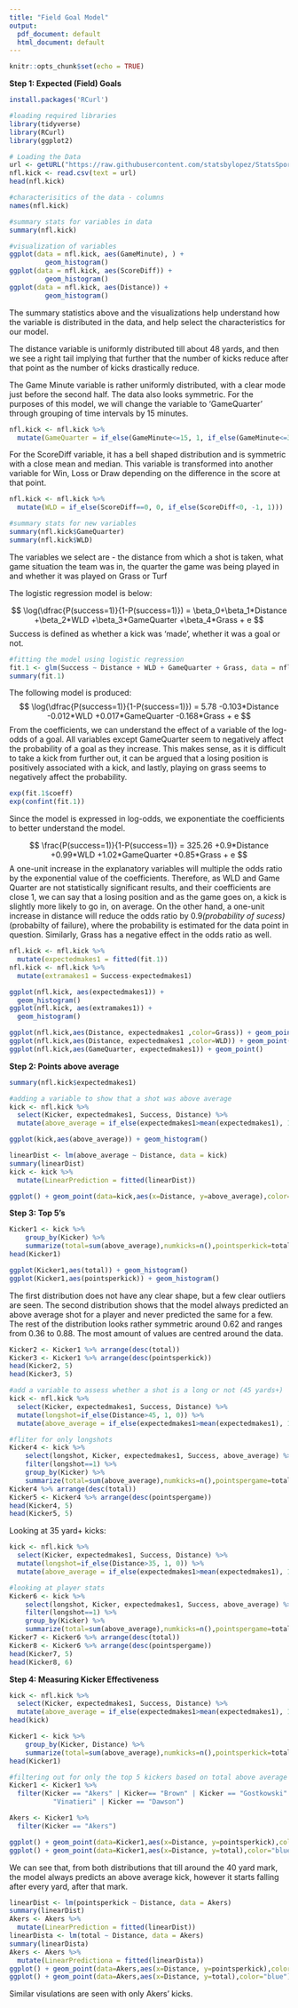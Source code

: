 ```yaml
---
title: "Field Goal Model"
output:
  pdf_document: default
  html_document: default
---
```


```r
knitr::opts_chunk$set(echo = TRUE)
```

**Step 1: Expected (Field) Goals**

```r
install.packages('RCurl')
```

```r
#loading required libraries
library(tidyverse)
library(RCurl)
library(ggplot2)
```

```r
# Loading the Data
url <- getURL("https://raw.githubusercontent.com/statsbylopez/StatsSports/master/Data/nfl_fg.csv")
nfl.kick <- read.csv(text = url)
head(nfl.kick)
```

```r
#characterisitics of the data - columns
names(nfl.kick)
```

```r
#summary stats for variables in data
summary(nfl.kick)
```

```r
#visualization of variables
ggplot(data = nfl.kick, aes(GameMinute), ) + 
         geom_histogram()
ggplot(data = nfl.kick, aes(ScoreDiff)) + 
         geom_histogram()
ggplot(data = nfl.kick, aes(Distance)) + 
         geom_histogram()
```

The summary statistics above and the visualizations help understand how the variable is distributed in the data, and help select 
the characteristics for our model. 

The distance variable is uniformly distributed till about 48 yards, and then we see a right tail implying that further that the number of 
kicks reduce after that point as the number of kicks drastically reduce.

The Game Minute variable is rather uniformly distributed, with a clear mode just before the second half. The data also looks symmetric. 
For the purposes of this model, we will change the variable to 'GameQuarter' through grouping of time intervals by 15 minutes.  
```r
nfl.kick <- nfl.kick %>%
  mutate(GameQuarter = if_else(GameMinute<=15, 1, if_else(GameMinute<=30, 2, if_else(GameMinute<=45, 3, 4))))
```

For the ScoreDiff variable, it has a bell shaped distribution and is symmetric with a close mean and median. This variable is transformed
into another variable for Win, Loss or Draw depending on the difference in the score at that point. 
```r
nfl.kick <- nfl.kick %>%
  mutate(WLD = if_else(ScoreDiff==0, 0, if_else(ScoreDiff<0, -1, 1)))
```

```r
#summary stats for new variables
summary(nfl.kick$GameQuarter)
summary(nfl.kick$WLD)
```
The variables we select are - the distance from which a shot is taken, what game situation the team was in, 
the quarter the game was being played in and whether it was played on Grass or Turf

The logistic regression model is below:

$$  \log(\dfrac{P(success=1)}{1-P(success=1)}) = \beta_0+\beta_1*Distance +\beta_2*WLD +\beta_3*GameQuarter +\beta_4*Grass  + e $$
Success is defined as whether a kick was 'made', whether it was a goal or not. 

```r
#fitting the model using logistic regression
fit.1 <- glm(Success ~ Distance + WLD + GameQuarter + Grass, data = nfl.kick, family = "binomial")
summary(fit.1)
```
The following model is produced:
$$  \log(\dfrac{P(success=1)}{1-P(success=1)}) = 5.78 -0.103*Distance -0.012*WLD +0.017*GameQuarter -0.168*Grass  + e $$
From the coefficients, we can understand the effect of a variable of the log-odds of a goal. 
All variables except GameQuarter seem to negatively affect the probability of a goal as they increase. 
This makes sense, as it is difficult to take a kick from further out, it can be argued that a losing 
position is positively associated with a kick, and lastly, playing on grass seems to negatively affect 
the probability.

```r
exp(fit.1$coeff)
exp(confint(fit.1))
```
Since the model is expressed in log-odds, we exponentiate the coefficients to better understand the model. 

$$  \frac{P(success=1)}{1-P(success=1)} = 325.26 +0.9*Distance +0.99*WLD +1.02*GameQuarter +0.85*Grass  + e $$
A one-unit increase in the explanatory variables will multiple the odds ratio by the exponential value of the coefficients. Therefore, as WLD and 
Game Quarter are not statistically significant results, and their coefficients are close 1, we can say that a losing position and as the game goes on, a kick is 
slightly more likely to go in, on average. On the other hand, a one-unit increase in distance will reduce the odds ratio by 0.9*(probability of sucess)*(probabilty of failure),
where the probability is estimated for the data point in question. Similarly, Grass has a negative effect in the odds ratio as well. 

```r
nfl.kick <- nfl.kick %>% 
  mutate(expectedmakes1 = fitted(fit.1))
nfl.kick <- nfl.kick %>% 
  mutate(extramakes1 = Success-expectedmakes1)
```
```r
ggplot(nfl.kick, aes(expectedmakes1)) + 
  geom_histogram()
ggplot(nfl.kick, aes(extramakes1)) + 
  geom_histogram()
```

```r
ggplot(nfl.kick,aes(Distance, expectedmakes1 ,color=Grass)) + geom_point()
ggplot(nfl.kick,aes(Distance, expectedmakes1 ,color=WLD)) + geom_point()
ggplot(nfl.kick,aes(GameQuarter, expectedmakes1)) + geom_point()
```

**Step 2: Points above average**

```r
summary(nfl.kick$expectedmakes1)
```
```r
#adding a variable to show that a shot was above average
kick <- nfl.kick %>%
  select(Kicker, expectedmakes1, Success, Distance) %>%
  mutate(above_average = if_else(expectedmakes1>mean(expectedmakes1), 1, 0))
```

```r
ggplot(kick,aes(above_average)) + geom_histogram()
```

```r
linearDist <- lm(above_average ~ Distance, data = kick)
summary(linearDist)
kick <- kick %>% 
  mutate(LinearPrediction = fitted(linearDist))
```

```r
ggplot() + geom_point(data=kick,aes(x=Distance, y=above_average),color="blue") + geom_point(data=kick,aes(x=Distance, y=LinearPrediction),color="red") + scale_y_continuous(limits=c(-0.4, 1.1))
```


**Step 3: Top 5’s**

```r
Kicker1 <- kick %>%
    group_by(Kicker) %>%
    summarize(total=sum(above_average),numkicks=n(),pointsperkick=total/numkicks)
head(Kicker1)
```

```r
ggplot(Kicker1,aes(total)) + geom_histogram()
ggplot(Kicker1,aes(pointsperkick)) + geom_histogram()
```

The first distribution does not have any clear shape, but a few clear outliers are seen. The second distribution
shows that the model always predicted an above average shot for a player and never predicted the same for a few. 
The rest of the distribution looks rather symmetric around 0.62 and ranges from 0.36 to 0.88. The most amount of 
values are centred around the data. 

```r
Kicker2 <- Kicker1 %>% arrange(desc(total))
Kicker3 <- Kicker1 %>% arrange(desc(pointsperkick))
head(Kicker2, 5)
head(Kicker3, 5)
```

```r
#add a variable to assess whether a shot is a long or not (45 yards+)
kick <- nfl.kick %>%
  select(Kicker, expectedmakes1, Success, Distance) %>%
  mutate(longshot=if_else(Distance>45, 1, 0)) %>%
  mutate(above_average = if_else(expectedmakes1>mean(expectedmakes1), 1, 0))

#fliter for only longshots
Kicker4 <- kick %>%
    select(longshot, Kicker, expectedmakes1, Success, above_average) %>%
    filter(longshot==1) %>%
    group_by(Kicker) %>%
    summarize(total=sum(above_average),numkicks=n(),pointspergame=total/numkicks)
Kicker4 %>% arrange(desc(total))
Kicker5 <- Kicker4 %>% arrange(desc(pointspergame))
head(Kicker4, 5)
head(Kicker5, 5)
```

Looking at 35 yard+ kicks:
```r
kick <- nfl.kick %>%
  select(Kicker, expectedmakes1, Success, Distance) %>%
  mutate(longshot=if_else(Distance>35, 1, 0)) %>%
  mutate(above_average = if_else(expectedmakes1>mean(expectedmakes1), 1, 0))

#looking at player stats
Kicker6 <- kick %>%
    select(longshot, Kicker, expectedmakes1, Success, above_average) %>%
    filter(longshot==1) %>%
    group_by(Kicker) %>%
    summarize(total=sum(above_average),numkicks=n(),pointspergame=total/numkicks)
Kicker7 <- Kicker6 %>% arrange(desc(total))
Kicker8 <- Kicker6 %>% arrange(desc(pointspergame))
head(Kicker7, 5)
head(Kicker8, 6)
```

**Step 4: Measuring Kicker Effectiveness**

```r
kick <- nfl.kick %>%
  select(Kicker, expectedmakes1, Success, Distance) %>%
  mutate(above_average = if_else(expectedmakes1>mean(expectedmakes1), 1, 0))
head(kick)
```
```r
Kicker1 <- kick %>%
    group_by(Kicker, Distance) %>%
    summarize(total=sum(above_average),numkicks=n(),pointsperkick=total/numkicks)
head(Kicker1)
```
```r
#filtering out for only the top 5 kickers based on total above average shots
Kicker1 <- Kicker1 %>% 
  filter(Kicker == "Akers" | Kicker== "Brown" | Kicker == "Gostkowski" |Kicker == 
           "Vinatieri" | Kicker == "Dawson")
```

```r
Akers <- Kicker1 %>% 
  filter(Kicker == "Akers")
```

```r
ggplot() + geom_point(data=Kicker1,aes(x=Distance, y=pointsperkick),color="blue") 
ggplot() + geom_point(data=Kicker1,aes(x=Distance, y=total),color="blue") 
```
We can see that, from both distributions that till around the 40 yard mark, the model always predicts an above 
average kick, however it starts falling after every yard, after that mark. 

```r
linearDist <- lm(pointsperkick ~ Distance, data = Akers)
summary(linearDist)
Akers <- Akers %>% 
  mutate(LinearPrediction = fitted(linearDist))
linearDista <- lm(total ~ Distance, data = Akers)
summary(linearDista)
Akers <- Akers %>% 
  mutate(LinearPredictiona = fitted(linearDista))
ggplot() + geom_point(data=Akers,aes(x=Distance, y=pointsperkick),color="blue") + geom_point(data=Akers,aes(x=Distance, y=LinearPrediction),color="red")
ggplot() + geom_point(data=Akers,aes(x=Distance, y=total),color="blue") + geom_point(data=Akers,aes(x=Distance, y=LinearPredictiona),color="red")
```
Similar visulations are seen with only Akers' kicks. 
